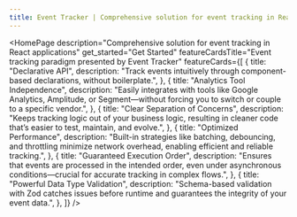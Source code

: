 ```yaml
---
title: Event Tracker | Comprehensive solution for event tracking in React applications
---
```



<HomePage
  description="Comprehensive solution for event tracking in React applications"
  get_started="Get Started"
  featureCardsTitle="Event tracking paradigm presented by Event Tracker"
  featureCards={[
    {
      title: "Declarative API",
      description: "Track events intuitively through component-based declarations, without boilerplate.",
    },
    {
      title: "Analytics Tool Independence",
      description:
        "Easily integrates with tools like Google Analytics, Amplitude, or Segment—without forcing you to switch or couple to a specific vendor.",
    },
    {
      title: "Clear Separation of Concerns",
      description:
        "Keeps tracking logic out of your business logic, resulting in cleaner code that’s easier to test, maintain, and evolve.",
    },
    {
      title: "Optimized Performance",
      description:
        "Built-in strategies like batching, debouncing, and throttling minimize network overhead, enabling efficient and reliable tracking.",
    },
    {
      title: "Guaranteed Execution Order",
      description:
        "Ensures that events are processed in the intended order, even under asynchronous conditions—crucial for accurate tracking in complex flows.",
    },
    {
      title: "Powerful Data Type Validation",
      description:
        "Schema-based validation with Zod catches issues before runtime and guarantees the integrity of your event data.",
    },
  ]}
/>
